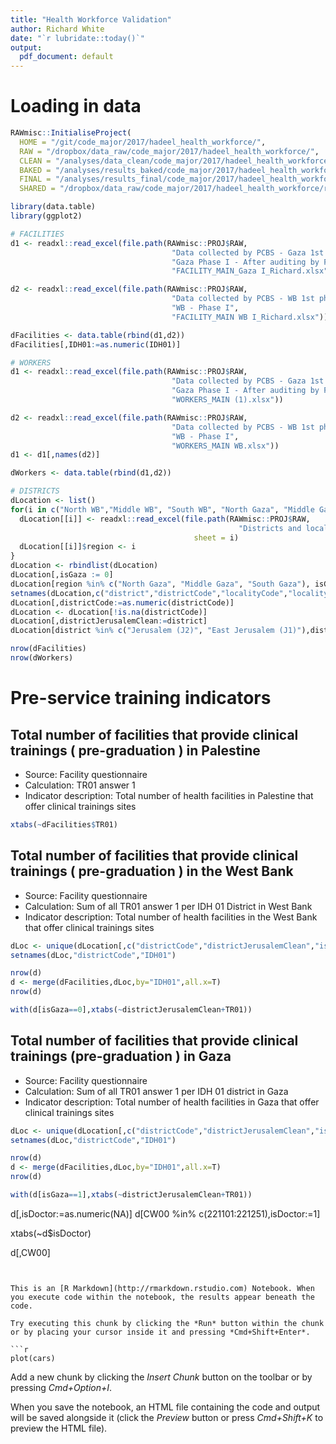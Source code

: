```yaml
---
title: "Health Workforce Validation"
author: Richard White
date: "`r lubridate::today()`"
output:
  pdf_document: default
---
```


\newpage

# Loading in data
```r
RAWmisc::InitialiseProject(
  HOME = "/git/code_major/2017/hadeel_health_workforce/",
  RAW = "/dropbox/data_raw/code_major/2017/hadeel_health_workforce/",
  CLEAN = "/analyses/data_clean/code_major/2017/hadeel_health_workforce/",
  BAKED = "/analyses/results_baked/code_major/2017/hadeel_health_workforce/",
  FINAL = "/analyses/results_final/code_major/2017/hadeel_health_workforce/",
  SHARED = "/dropbox/data_raw/code_major/2017/hadeel_health_workforce/results/")

library(data.table)
library(ggplot2)

# FACILITIES
d1 <- readxl::read_excel(file.path(RAWmisc::PROJ$RAW,
                                    "Data collected by PCBS - Gaza 1st phase",
                                    "Gaza Phase I - After auditing by Fayez",
                                    "FACILITY_MAIN_Gaza I_Richard.xlsx"))

d2 <- readxl::read_excel(file.path(RAWmisc::PROJ$RAW,
                                    "Data collected by PCBS - WB 1st phase",
                                    "WB - Phase I",
                                    "FACILITY_MAIN WB I_Richard.xlsx"))

dFacilities <- data.table(rbind(d1,d2))
dFacilities[,IDH01:=as.numeric(IDH01)]

# WORKERS
d1 <- readxl::read_excel(file.path(RAWmisc::PROJ$RAW,
                                    "Data collected by PCBS - Gaza 1st phase",
                                    "Gaza Phase I - After auditing by Fayez",
                                    "WORKERS_MAIN (1).xlsx"))

d2 <- readxl::read_excel(file.path(RAWmisc::PROJ$RAW,
                                    "Data collected by PCBS - WB 1st phase",
                                    "WB - Phase I",
                                    "WORKERS_MAIN WB.xlsx"))
d1 <- d1[,names(d2)]

dWorkers <- data.table(rbind(d1,d2))

# DISTRICTS
dLocation <- list()
for(i in c("North WB","Middle WB", "South WB", "North Gaza", "Middle Gaza", "South Gaza", "Jerusalem District (J2)", "East Jerusalem (J1)")){
  dLocation[[i]] <- readxl::read_excel(file.path(RAWmisc::PROJ$RAW,
                                                   "Districts and localities codes - Richard.xls"),
                                         sheet = i)
  dLocation[[i]]$region <- i
}
dLocation <- rbindlist(dLocation)
dLocation[,isGaza := 0]
dLocation[region %in% c("North Gaza", "Middle Gaza", "South Gaza"), isGaza := 1]
setnames(dLocation,c("district","districtCode","localityCode","localityName","urbanRural","region","isGaza"))
dLocation[,districtCode:=as.numeric(districtCode)]
dLocation <- dLocation[!is.na(districtCode)]
dLocation[,districtJerusalemClean:=district]
dLocation[district %in% c("Jerusalem (J2)", "East Jerusalem (J1)"),districtJerusalemClean:="Jerusalem"]
```

```r
nrow(dFacilities)
nrow(dWorkers)
```

\newpage 

# Pre-service training indicators

## Total number of facilities that provide clinical trainings ( pre-graduation ) in Palestine

- Source: Facility questionnaire
- Calculation: TR01 answer 1
- Indicator description: Total number of health facilities in Palestine that offer clinical trainings sites 

```r
xtabs(~dFacilities$TR01)
```

\newpage 

## Total number of facilities that provide clinical trainings ( pre-graduation ) in the West Bank

- Source: Facility questionnaire
- Calculation: Sum of all TR01 answer 1 per  IDH 01 District in West Bank
- Indicator description: Total number of health facilities in the West Bank that offer clinical trainings sites 

```r
dLoc <- unique(dLocation[,c("districtCode","districtJerusalemClean","isGaza")])
setnames(dLoc,"districtCode","IDH01")

nrow(d)
d <- merge(dFacilities,dLoc,by="IDH01",all.x=T)
nrow(d)

with(d[isGaza==0],xtabs(~districtJerusalemClean+TR01))
```

\newpage 

## Total number of facilities that provide clinical trainings (pre-graduation ) in Gaza

- Source: Facility questionnaire
- Calculation: Sum of all TR01 answer 1 per IDH 01 district in Gaza
- Indicator description: Total number of health facilities in Gaza that offer clinical trainings sites 

```r
dLoc <- unique(dLocation[,c("districtCode","districtJerusalemClean","isGaza")])
setnames(dLoc,"districtCode","IDH01")

nrow(d)
d <- merge(dFacilities,dLoc,by="IDH01",all.x=T)
nrow(d)

with(d[isGaza==1],xtabs(~districtJerusalemClean+TR01))
```

\newpage

\newpage


d[,isDoctor:=as.numeric(NA)]
d[CW00 %in% c(221101:221251),isDoctor:=1]

xtabs(~d$isDoctor)

d[,CW00]
```


This is an [R Markdown](http://rmarkdown.rstudio.com) Notebook. When you execute code within the notebook, the results appear beneath the code. 

Try executing this chunk by clicking the *Run* button within the chunk or by placing your cursor inside it and pressing *Cmd+Shift+Enter*. 

```r
plot(cars)
```

Add a new chunk by clicking the *Insert Chunk* button on the toolbar or by pressing *Cmd+Option+I*.

When you save the notebook, an HTML file containing the code and output will be saved alongside it (click the *Preview* button or press *Cmd+Shift+K* to preview the HTML file).
